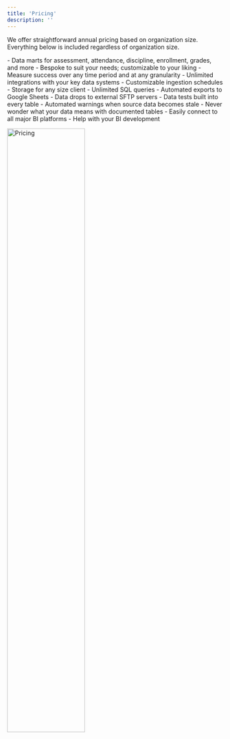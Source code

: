 ```yaml
---
title: 'Pricing'
description: ''
---
```


We offer straightforward annual pricing based on organization size. Everything below is included regardless of organization size.


<Steps>
  <Step title="A data warehouse that's built for education" icon="code">
     - Data marts for assessment, attendance, discipline, enrollment, grades, and more
     - Bespoke to suit your needs; customizable to your liking
     - Measure success over any time period and at any granularity
  </Step>
  <Step title="All your data in one place" icon="code-branch">
     - Unlimited integrations with your key data systems
     - Customizable ingestion schedules
     - Storage for any size client
  </Step>
  <Step title="Export data when and where you need it" icon="terminal">
     - Unlimited SQL queries
     - Automated exports to Google Sheets
     - Data drops to external SFTP servers
  </Step>
  <Step title="Analysis you can trust" icon="laptop-code">
     - Data tests built into every table
     - Automated warnings when source data becomes stale
     - Never wonder what your data means with documented tables
  </Step>
  <Step title="Create reports and dashboards" icon="gear">
     - Easily connect to all major BI platforms
     - Help with your BI development
  </Step>
</Steps>

<img
  className="block"
  src="/images/pricing.png"
  alt="Pricing"
  width="60%"
/>
